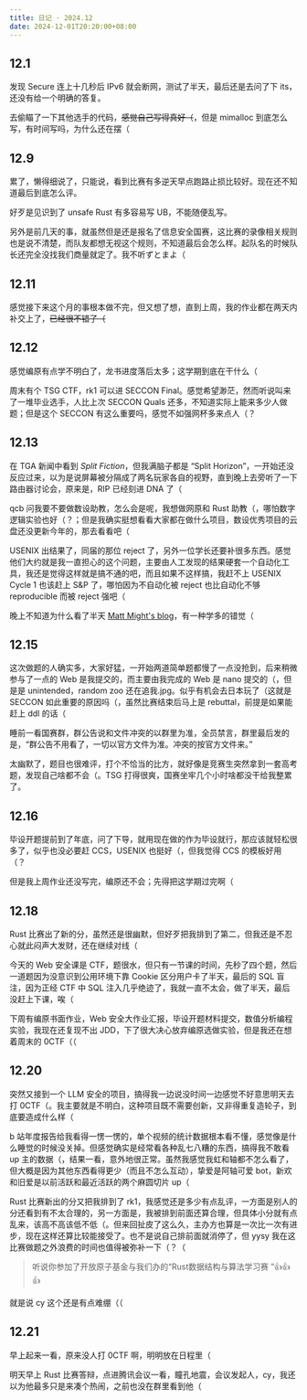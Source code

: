```yaml
---
title: 日记 · 2024.12
date: 2024-12-01T20:20:00+08:00
---
```


## 12.1

发现 Secure 连上十几秒后 IPv6 就会断网，测试了半天，最后还是去问了下 its，还没有给一个明确的答复。

去偷瞄了一下其他选手的代码，~~感觉自己写得真好（~~，但是 mimalloc 到底怎么写，有时间写吗，为什么还在摆（

## 12.9

累了，懒得细说了，只能说，看到比赛有多逆天早点跑路止损比较好。现在还不知道最后到底怎么评。

好歹是见识到了 unsafe Rust 有多容易写 UB，不能随便乱写。

另外是前几天的事，就虽然但是还是报名了信息安全国赛，这比赛的录像相关规则也是说不清楚，而队友都想无视这个规则，不知道最后会怎么样。起队名的时候队长还完全没找我们商量就定了。我不听ずとまよ（

## 12.11

感觉接下来这个月的事根本做不完，但又想了想，直到上周，我的作业都在两天内补交上了，~~已经很不错了（~~

## 12.12

感觉编原有点学不明白了，龙书进度落后太多；这学期到底在干什么（

周末有个 TSG CTF，rk1 可以进 SECCON Final。感觉希望渺茫，然而听说叫来了一堆毕业选手，人比上次 SECCON Quals 还多，不知道实际上能来多少人做题；但是这个 SECCON 有这么重要吗，感觉不如强网杯多来点人（？

## 12.13

在 TGA 新闻中看到 *Split Fiction*，但我满脑子都是 “Split Horizon”，一开始还没反应过来，以为是说屏幕被分隔成了两名玩家各自的视野，直到晚上去旁听了一下路由器讨论会，原来是，RIP 已经刻进 DNA 了（

qcb 问我要不要做数设助教，怎么会是呢，我想做网原和 Rust 助教（，哪怕数字逻辑实验也好（？；但是我确实挺想看看大家都在做什么项目，数设优秀项目的云盘还没更新今年的，那去看看吧（

USENIX 出结果了，同届的那位 reject 了，另外一位学长还要补很多东西。感觉他们大约就是我一直担心的这个问题，主要由人工发现的结果硬套一个自动化工具，我还是觉得这样就是搞不通的吧，而且如果不这样搞，我赶不上 USENIX Cycle 1 也该赶上 S&P 了，哪怕因为不自动化被 reject 也比自动化不够 reproducible 而被 reject 强吧（

晚上不知道为什么看了半天 [Matt Might's blog](https://matt.might.net/articles/)，有一种学多的错觉（

## 12.15

这次做题的人确实多，大家好猛，一开始两道简单题都慢了一点没抢到，后来稍微参与了一点的 Web 是我提交的，而主要由我完成的 Web 是 nano 提交的（，但是是 unintended，random zoo 还在追我.jpg。似乎有机会去日本玩了（这就是 SECCON 如此重要的原因吗（，虽然比赛结束后马上是 rebuttal，前提是如果能赶上 ddl 的话（

睡前一看国赛群，群公告说和文件冲突的以群里为准，全员禁言，群里最后发的是，“群公告不用看了，一切以官方文件为准。冲突的按官方文件来。”

太幽默了，题目也很难评，打个不恰当的比方，就好像是竞赛生突然拿到一套高考题，发现自己啥都不会（。TSG 打得很爽，国赛坐牢几个小时啥都没干给我整累了。

## 12.16

毕设开题提前到了年底，问了下导，就用现在做的作为毕设就行，那应该就轻松很多了，似乎也没必要赶 CCS，USENIX 也挺好（，但我觉得 CCS 的模板好用（？

但是我上周作业还没写完，编原还不会；先得把这学期过完啊（

## 12.18

Rust 比赛出了新的分，虽然还是很幽默，但好歹把我排到了第二，但我还是不忍心就此闷声大发财，还在继续对线（

今天的 Web 安全课是 CTF，题很水，但只有一节课的时间，先秒了四个题，然后一道题因为没意识到公用环境下靠 Cookie 区分用户卡了半天，最后的 SQL 盲注，因为正经 CTF 中 SQL 注入几乎绝迹了，我就一直不太会，做了半天，最后没赶上下课，唉（

下周有编原书面作业，Web 安全大作业汇报，毕设开题材料提交，数值分析编程实验，我现在还复现不出 JDD，下了很大决心放弃编原选做实验，但是我还在想着周末的 0CTF（（

## 12.20

突然又接到一个 LLM 安全的项目，搞得我一边说没时间一边感觉不好意思明天去打 0CTF（。我主要就是不明白，这种项目既不需要创新，又非得重复造轮子，到底要造成什么样（

b 站年度报告给我看得一愣一愣的，单个视频的统计数据根本看不懂，感觉像是什么睡觉的时候没关掉。但感觉确实是经常看各种乱七八糟的东西，搞得我不敢看 up 主的数据（，结果一看，意外地很正常。虽然我感觉我虹和轴都不怎么看了，但大概是因为其他东西看得更少（而且不怎么互动），挚爱是阿轴可爱 bot，新欢和旧爱是以前活跃和最近活跃的两个麻圆切片 up（

Rust 比赛新出的分又把我排到了 rk1，我感觉还是多少有点乱评，一方面是别人的分还看到有不太合理的，另一方面是，我被排到前面还算合理，但具体小分就有点乱来，该高不高该低不低（。但来回扯皮了这么久，主办方也算是一次比一次有进步，现在这样还算比较能接受了。也不是说自己排前面就消停了，但 yysy 我在这比赛做题之外浪费的时间也值得被弥补一下（？（

> 听说你参加了开放原子基金与我们办的“Rust数据结构与算法学习赛 ”👍👍👍

就是说 cy 这个还是有点难绷（（

## 12.21

早上起来一看，原来没人打 0CTF 啊，明明放在日程里（

明天早上 Rust 比赛答辩，点进腾讯会议一看，瞳孔地震，会议发起人，cy，我还以为他最多只是来凑个热闹，之前也没在群里看到他（
